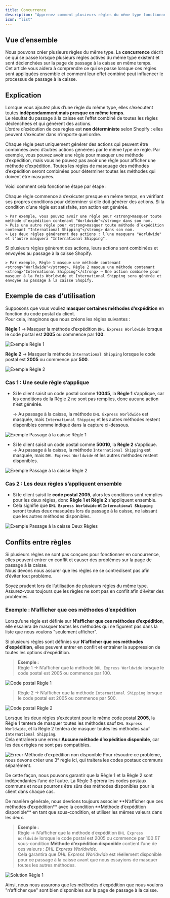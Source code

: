 ```yaml
---
title: Concurrence
description: "Apprenez comment plusieurs règles du même type fonctionnent ensemble et comment elles influencent le passage à la caisse."
icon: "list"
---
```


## Vue d’ensemble

Nous pouvons créer plusieurs règles du même type. La **concurrence** décrit ce qui se passe lorsque plusieurs règles actives du même type existent et sont déclenchées sur la page de passage à la caisse en même temps.  
Cet article vous aidera à comprendre ce qui se passe lorsque ces règles sont appliquées ensemble et comment leur effet combiné peut influencer le processus de passage à la caisse.

## Explication

Lorsque vous ajoutez plus d’une règle du même type, elles s’exécutent toutes **indépendamment mais presque en même temps**.  
Le résultat du passage à la caisse est l’effet combiné de toutes les règles déclenchées et qui génèrent des actions.  
L’ordre d’exécution de ces règles est **non déterministe** selon Shopify : elles peuvent s’exécuter dans n’importe quel ordre.

<Note>
  Chaque règle peut uniquement générer des actions qui peuvent être combinées avec d’autres actions générées par le même type de règle.  
  Par exemple, vous pouvez avoir une règle pour masquer une méthode d’expédition, mais vous ne pouvez pas avoir une règle pour afficher une méthode d’expédition.  
  Toutes les règles de masquage des méthodes d’expédition seront combinées pour déterminer toutes les méthodes qui doivent être masquées.
</Note>

Voici comment cela fonctionne étape par étape :

<Steps>
  <Step title="Chaque règle commence à s’exécuter">
    Chaque règle commence à s’exécuter presque en même temps, en vérifiant ses propres conditions pour déterminer si elle doit générer des actions.
  </Step>

  <Step title="Les actions des règles sont générées">
    Si la condition d’une règle est satisfaite, son action est générée.
    
    > Par exemple, vous pouvez avoir une règle pour <strong>masquer toute méthode d’expédition contenant "Worldwide"</strong> dans son nom.  
    > Puis une autre règle pour <strong>masquer toute méthode d’expédition contenant "International Shipping"</strong> dans son nom.  
    > Les deux règles généreront des actions : l’une masquera "Worldwide" et l’autre masquera "International Shipping".
  </Step>

  <Step title="Les actions sont combinées">
    Si plusieurs règles génèrent des actions, leurs actions sont combinées et envoyées au passage à la caisse Shopify.

    > Par exemple, Règle 1 masque une méthode contenant <strong>"Worldwide"</strong>, Règle 2 masque une méthode contenant <strong>"International Shipping"</strong> → Une action combinée pour masquer à la fois Worldwide et International Shipping sera générée et envoyée au passage à la caisse Shopify.
  </Step>
</Steps>

## Exemple de cas d’utilisation

Supposons que vous vouliez **masquer certaines méthodes d’expédition** en fonction du code postal du client.  
Pour cela, imaginons que nous créons les règles suivantes :

**Règle 1** → Masquer la méthode d’expédition `DHL Express Worldwide` lorsque le code postal est **2005** ou commence par **100**.

<Frame>
<img
  src="/images/advanced/concurrency/rule-1-example.webp"
  alt="Exemple Règle 1"
/>
</Frame>

**Règle 2** → Masquer la méthode `International Shipping` lorsque le code postal est **2005** ou commence par **500**.

<Frame>
<img
  src="/images/advanced/concurrency/rule-2-example.webp"
  alt="Exemple Règle 2"
/>
</Frame>

### Cas 1 : Une seule règle s’applique

- Si le client saisit un code postal comme **10045**, la **Règle 1** s’applique, car les conditions de la Règle 2 ne sont pas remplies, donc aucune action n’est générée.

  → Au passage à la caisse, la méthode `DHL Express Worldwide` est masquée, mais `International Shipping` et les autres méthodes restent disponibles comme indiqué dans la capture ci-dessous.

<Frame>
<img
  src="/images/advanced/concurrency/rule-1-example-checkout.webp"
  alt="Exemple Passage à la caisse Règle 1"
/>
</Frame>

- Si le client saisit un code postal comme **50010**, la **Règle 2** s’applique.  
  → Au passage à la caisse, la méthode `International Shipping` est masquée, mais `DHL Express Worldwide` et les autres méthodes restent disponibles.

<Frame>
<img
  src="/images/advanced/concurrency/rule-2-example-checkout.webp"
  alt="Exemple Passage à la caisse Règle 2"
/>
</Frame>

### Cas 2 : Les deux règles s’appliquent ensemble

- Si le client saisit le **code postal 2005**, alors les conditions sont remplies pour les deux règles, donc **Règle 1 et Règle 2** s’appliquent ensemble.  
- Cela signifie que **`DHL Express Worldwide` et `International Shipping`** seront toutes deux masquées lors du passage à la caisse, ne laissant que les autres méthodes disponibles.

<Frame>
<img
  src="/images/advanced/concurrency/both-rule-same-zipcode-example-checkout.webp"
  alt="Exemple Passage à la caisse Deux Règles"
/>
</Frame>

## Conflits entre règles

Si plusieurs règles ne sont pas conçues pour fonctionner en concurrence, elles peuvent entrer en conflit et causer des problèmes sur la page de passage à la caisse.  
Nous devons nous assurer que les règles ne se contredisent pas afin d’éviter tout problème.

<Warning>
  Soyez prudent lors de l’utilisation de plusieurs règles du même type. Assurez-vous toujours que les règles ne sont pas en conflit afin d’éviter des problèmes.
</Warning>

### Exemple : N’afficher que ces méthodes d’expédition

Lorsqu’une règle est définie sur **N’afficher que ces méthodes d’expédition**, elle essaiera de masquer toutes les méthodes qui ne figurent pas dans la liste que nous voulons "seulement afficher".

Si plusieurs règles sont définies sur **N’afficher que ces méthodes d’expédition**, elles peuvent entrer en conflit et entraîner la suppression de toutes les options d’expédition.

> **Exemple :**  
> Règle 1 → N’afficher que la méthode `DHL Express Worldwide` lorsque le code postal est 2005 ou commence par 100.

<Frame>
<img
  src="/images/advanced/concurrency/rule-1-zipcode.webp"
  alt="Code postal Règle 1"
/>
</Frame>

> Règle 2 → N’afficher que la méthode `International Shipping` lorsque le code postal est 2005 ou commence par 500.

<Frame>
<img
  src="/images/advanced/concurrency/rule-2-zipcode.webp"
  alt="Code postal Règle 2"
/>
</Frame>

Lorsque les deux règles s’exécutent pour le même code postal **2005**, la Règle 1 tentera de masquer toutes les méthodes sauf `DHL Express Worldwide`, et la Règle 2 tentera de masquer toutes les méthodes sauf `International Shipping`.  
Cela entraînera une erreur **Aucune méthode d’expédition disponible**, car les deux règles ne sont pas compatibles.

<Frame>
<img
  src="/images/advanced/concurrency/shipping-not-available-error.webp"
  alt="Erreur Méthode d’expédition non disponible"
/>
</Frame>

<Check>
Pour résoudre ce problème, nous devons créer une 3ᵉ règle ici, qui traitera les codes postaux communs séparément.
</Check>

De cette façon, nous pouvons garantir que la Règle 1 et la Règle 2 sont indépendantes l’une de l’autre. La Règle 3 gérera les codes postaux communs et nous pourrons être sûrs des méthodes disponibles pour le client dans chaque cas.

<Tip>
De manière générale, nous devrions toujours associer **N’afficher que ces méthodes d’expédition** avec la condition **Méthode d’expédition disponible** en tant que sous-condition, et utiliser les mêmes valeurs dans les deux.

> **Exemple :**  
> Règle → N’afficher que la méthode d’expédition `DHL Express Worldwide` lorsque le code postal est 2005 ou commence par 100 _ET_ sous-condition **Méthode d’expédition disponible** contient l’une de ces valeurs : _DHL Express Worldwide_.  
> Cela garantira que _DHL Express Worldwide_ est réellement disponible pour ce passage à la caisse avant que nous essayions de masquer toutes les autres méthodes.

<Frame>
<img
  src="/images/advanced/concurrency/rule-1-solution.webp"
  alt="Solution Règle 1"
/>
</Frame>

Ainsi, nous nous assurons que les méthodes d’expédition que nous voulons "n’afficher que" sont bien disponibles sur la page de passage à la caisse.
</Tip>
